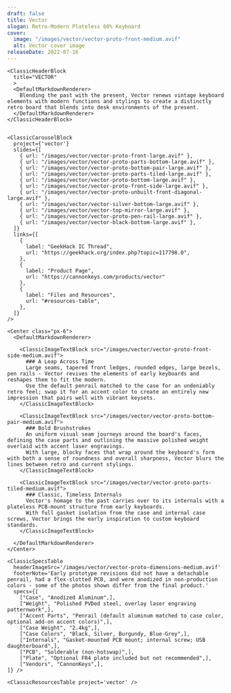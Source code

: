 ```yaml
---
draft: false
title: Vector
slogan: Retro-Modern Plateless 60% Keyboard
cover:
  image: "/images/vector/vector-proto-front-medium.avif"
  alt: Vector cover image
releaseDate: 2022-07-16	
---
```


<DefaultLayout title={frontmatter.title}>

  <ClassicBlurredHeader src={frontmatter.cover.image} />

  <div class="container mx-auto">

    <ClassicHeaderBlock 
      title="VECTOR"
      >
      <DefaultMarkdownRenderer>
        Blending the past with the present, Vector renews vintage keyboard elements with modern functions and stylings to create a distinctly retro board that blends into desk environments of the present.
      </DefaultMarkdownRenderer>
    </ClassicHeaderBlock>


    <ClassicCarouselBlock 
      project={'vector'} 
      slides={[
        { url: "/images/vector/vector-proto-front-large.avif" },
        { url: "/images/vector/vector-proto-parts-bottom-large.avif" },
        { url: "/images/vector/vector-proto-bottom-pair-large.avif" },
        { url: "/images/vector/vector-proto-parts-tiled-large.avif" },
        { url: "/images/vector/vector-proto-bottom-large.avif" },
        { url: "/images/vector/vector-proto-front-side-large.avif" },
        { url: "/images/vector/vector-proto-unbuilt-front-diagonal-large.avif" },
        { url: "/images/vector/vector-silver-bottom-large.avif" },
        { url: "/images/vector/vector-top-mirror-large.avif" },
        { url: "/images/vector/vector-proto-pen-rail-large.avif" },
        { url: "/images/vector/vector-black-bottom-large.avif" },
      ]} 
      links={[
        {
          label: "GeekHack IC Thread",
          url: "https://geekhack.org/index.php?topic=117798.0",
        },
        {
          label: "Product Page",
          url: "https://cannonkeys.com/products/vector"
        },
        {
          label: "Files and Resources",
          url: "#resources-table",
        },
      ]}
    />

    <Center class="px-6">
      <DefaultMarkdownRenderer>

        <ClassicImageTextBlock src="/images/vector/vector-proto-front-side-medium.avif">
          ### A Leap Across Time
          Large seams, tapered front ledges, rounded edges, large bezels, pen rails - Vector revives the elements of early keyboards and reshapes them to fit the modern.
          Use the default penrail matched to the case for an undeniably retro feel; swap it for an accent color to create an entirely new impression that pairs well with vibrant keysets.
        </ClassicImageTextBlock>

        <ClassicImageTextBlock src="/images/vector/vector-proto-bottom-pair-medium.avif">
          ### Bold Brushstrokes
          An uniform visual seam journeys around the board's faces, defining the case parts and outlining the massive polished weight overlaid with accent laser engravings.
          With large, blocky faces that wrap around the keyboard's form with both a sense of roundness and overall sharpness, Vector blurs the lines between retro and current stylings.
        </ClassicImageTextBlock> 

        <ClassicImageTextBlock src="/images/vector/vector-proto-parts-tiled-medium.avif">
          ### Classic, Timeless Internals
          Vector's homage to the past carries over to its internals with a plateless PCB-mount structure from early keyboards.
          With full gasket isolation from the case and internal case screws, Vector brings the early inspiration to custom keyboard standards.
        </ClassicImageTextBlock> 

      </DefaultMarkdownRenderer>
    </Center>

    <ClassicSpecsTable 
      headerImageSrc='/images/vector/vector-proto-dimensions-medium.avif' 
      footerNote='Early prototype revisions did not have a detachable penrail, had a flex-slotted PCB, and were anodized in non-production colors - some of the photos shown differ from the final product.'
      specs={[
        ["Case", "Anodized Aluminum",],
        ["Weight", "Polished PVDed steel, overlay laser engraving patternwork",],
        ["Accent Parts", "Penrail (default aluminum matched to case color, optional add-on accent colors)",],
        ["Case Weight", "2.4kg",],
        ["Case Colors", "Black, Silver, Burgundy, Blue-Grey",],
        ["Internals", "Gasket-mounted PCB mount; internal screw; USB daughterboard",],
        ["PCB", "Solderable (non-hotswap)",],
        ["Plate", "Optional FR4 plate included but not recommended",],
        ["Vendors", "CannonKeys",],
    ]} />

    <ClassicResourcesTable project='vector' />

  </div>

</DefaultLayout>